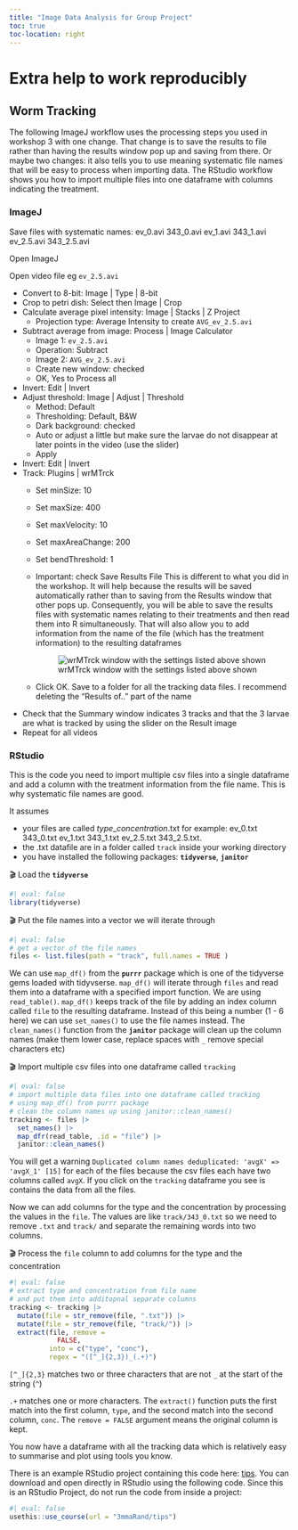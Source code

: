 ```yaml
---
title: "Image Data Analysis for Group Project"
toc: true
toc-location: right
---
```


# Extra help to work reproducibly

## Worm Tracking

The following ImageJ workflow uses the processing steps you used in workshop 3 with one change. That change is to save the results to file rather than having the results window pop up and saving from there. Or maybe two changes: it also tells you to use meaning systematic file names that will be easy to process when importing data. The RStudio workflow shows you how to import multiple files into one dataframe with columns indicating the treatment.

### ImageJ

Save files with systematic names: ev_0.avi 343_0.avi ev_1.avi 343_1.avi ev_2.5.avi 343_2.5.avi

Open ImageJ

Open video file eg `ev_2.5.avi`

-   Convert to 8-bit: Image \| Type \| 8-bit
-   Crop to petri dish: Select then Image \| Crop
-   Calculate average pixel intensity: Image \| Stacks \| Z Project
    -   Projection type: Average Intensity to create `AVG_ev_2.5.avi`
-   Subtract average from image: Process \| Image Calculator
    -   Image 1: `ev_2.5.avi`
    -   Operation: Subtract
    -   Image 2: `AVG_ev_2.5.avi`
    -   Create new window: checked
    -   OK, Yes to Process all
-   Invert: Edit \| Invert
-   Adjust threshold: Image \| Adjust \| Threshold
    -   Method: Default
    -   Thresholding: Default, B&W
    -   Dark background: checked
    -   Auto or adjust a little but make sure the larvae do not disappear at later points in the video (use the slider)
    -   Apply
-   Invert: Edit \| Invert
-   Track: Plugins \| wrMTrck
    -   Set minSize: 10

    -   Set maxSize: 400

    -   Set maxVelocity: 10

    -   Set maxAreaChange: 200

    -   Set bendThreshold: 1

    -   Important: check Save Results File This is different to what you did in the workshop. It will help because the results will be saved automatically rather than to saving from the Results window that other pops up. Consequently, you will be able to save the results files with systematic names relating to their treatments and then read them into R simultaneously. That will also allow you to add information from the name of the file (which has the treatment information) to the resulting dataframes

        ![wrMTrck window with the settings listed above shown](images/wrMTrck-settings.png)

    -   Click OK. Save to a folder for all the tracking data files. I recommend deleting the "Results of.." part of the name
-   Check that the Summary window indicates 3 tracks and that the 3 larvae are what is tracked by using the slider on the Result image
-   Repeat for all videos

### RStudio

This is the code you need to import multiple csv files into a single dataframe and add a column with the treatment information from the file name. This is why systematic file names are good.

It assumes

-   your files are called *type*\_*concentration*.txt for example: ev_0.txt 343_0.txt ev_1.txt 343_1.txt ev_2.5.txt 343_2.5.txt.
-   the .txt datafile are in a folder called `track` inside your working directory
-   you have installed the following packages: **`tidyverse`**, **`janitor`**

🎬 Load the **`tidyverse`**

```r
#| eval: false
library(tidyverse)
```

🎬 Put the file names into a vector we will iterate through

```r
#| eval: false
# get a vector of the file names
files <- list.files(path = "track", full.names = TRUE )

```

We can use `map_df()` from the **`purrr`** package which is one of the tidyverse gems loaded with tidyvserse. `map_df()` will iterate through `files` and read them into a dataframe with a specified import function. We are using `read_table()`. `map_df()` keeps track of the file by adding an index column called `file` to the resulting dataframe. Instead of this being a number (1 - 6 here) we can use `set_names()` to use the file names instead. The `clean_names()` function from the **`janitor`** package will clean up the column names (make them lower case, replace spaces with `_` remove special characters etc)

🎬 Import multiple csv files into one dataframe called `tracking`

```r
#| eval: false
# import multiple data files into one dataframe called tracking
# using map_df() from purrr package
# clean the column names up using janitor::clean_names()
tracking <- files |> 
  set_names() |>
  map_dfr(read_table, .id = "file") |>
  janitor::clean_names()
```

You will get a warning `Duplicated column names deduplicated: 'avgX' => 'avgX_1' [15]` for each of the files because the csv files each have two columns called `avgX`. If you click on the `tracking` dataframe you see is contains the data from all the files.

Now we can add columns for the type and the concentration by processing the values in the `file`. The values are like `track/343_0.txt` so we need to remove `.txt` and `track/` and separate the remaining words into two columns.

🎬 Process the `file` column to add columns for the type and the concentration

```r
#| eval: false
# extract type and concentration from file name
# and put them into additopnal separate columns
tracking <- tracking |> 
  mutate(file = str_remove(file, ".txt")) |>
  mutate(file = str_remove(file, "track/")) |>
  extract(file, remove = 
            FALSE,
          into = c("type", "conc"), 
          regex = "([^_]{2,3})_(.+)") 
```

`[^_]{2,3}` matches two or three characters that are not `_` at the start of the string (`^`)

`.+` matches one or more characters. The `extract()` function puts the first match into the first column, `type`, and the second match into the second column, `conc`. The `remove = FALSE` argument means the original column is kept.

You now have a dataframe with all the tracking data which is relatively easy to summarise and plot using tools you know.

There is an example RStudio project containing this code here: [tips](https://github.com/3mmaRand/tips). You can download and open directly in RStudio using the following code. Since this is an RStudio Project, do not run the code from inside a project:

```r
#| eval: false
usethis::use_course(url = "3mmaRand/tips")
```
